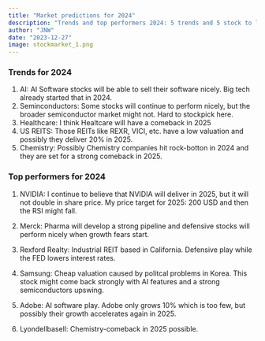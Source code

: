 ```yaml
---
title: "Market predictions for 2024"
description: "Trends and top performers 2024: 5 trends and 5 stock to look on."
author: "JNW"
date: "2023-12-27"
image: stockmarket_1.png
---
```


### **Trends for 2024**

1.  AI: AI Software stocks will be able to sell their software nicely. Big tech already started that in 2024.
2.  Seminconductors: Some stocks will continue to perform nicely, but the broader semiconductor market might not. Hard to stockpick here.
3.  Healthcare: I think Healtcare will have a comeback in 2025
4.  US REITS: Those REITs like REXR, VICI, etc. have a low valuation and possibly they deliver 20% in 2025.
5.  Chemistry: Possibly Chemistry companies hit rock-botton in 2024 and they are set for a strong comeback in 2025.

### **Top performers for 2024**

1.   NVIDIA: I continue to believe that NVIDIA will deliver in 2025, but it will not double in share price. My price target for 2025: 200 USD and then the RSI might fall.

2.  Merck: Pharma will develop a strong pipeline and defensive stocks will perform nicely when growth fears start.

3.  Rexford Realty: Industrial REIT based in California. Defensive play while the FED lowers interest rates.

4.  Samsung: Cheap valuation caused by politcal problems in Korea. This stock might come back strongly with AI features and a strong semiconductors upswing.

5.  Adobe: AI software play. Adobe only grows 10% which is too few, but possibly their growth accelerates again in 2025.

6.  Lyondellbasell: Chemistry-comeback in 2025 possible.
